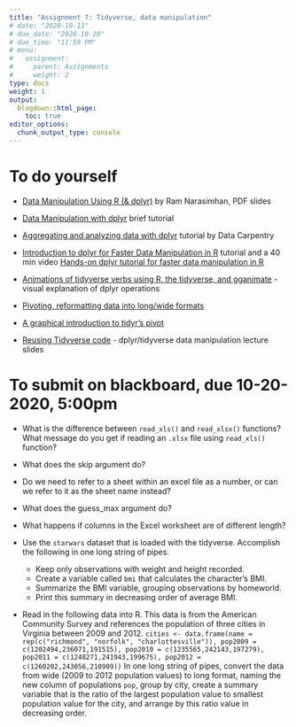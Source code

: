 ```yaml
---
title: "Assignment 7: Tidyverse, data manipulation"
# date: "2020-10-13"
# due_date: "2020-10-20"
# due_time: "11:59 PM"
# menu:
#   assignment:
#     parent: Assignments
#     weight: 2
type: docs
weight: 1
output:
  blogdown::html_page:
    toc: true
editor_options: 
  chunk_output_type: console
---
```


# To do yourself

- [Data Manipulation Using R (& dplyr)](https://ramnarasimhan.files.wordpress.com/2014/10/data-manipulation-using-r_acm2014.pdf) by Ram	Narasimhan, PDF slides

- [Data Manipulation with dplyr](http://datascienceplus.com/data-manipulation-with-dplyr/) brief tutorial

- [Aggregating and analyzing data with dplyr](http://www.datacarpentry.org/R-genomics/04-dplyr.html) tutorial by Data Carpentry

- [Introduction to dplyr for Faster Data Manipulation in R](https://rpubs.com/justmarkham/dplyr-tutorial) tutorial and a 40 min video [Hands-on dplyr tutorial for faster data manipulation in R](https://www.youtube.com/watch?v=jWjqLW-u3hc)

- [Animations of tidyverse verbs using R, the tidyverse, and gganimate](https://github.com/gadenbuie/tidy-animated-verbs) - visual explanation of dplyr operations

- [Pivoting, reformatting data into long/wide formats](https://tidyr.tidyverse.org/dev/articles/pivot.html)

- [A graphical introduction to tidyr's pivot](https://speakerdeck.com/yutannihilation/a-graphical-introduction-to-tidyrs-pivot-star)

- [Reusing Tidyverse code](https://speakerdeck.com/lionelhenry/reusing-tidyverse-code) - dplyr/tidyverse data manipulation lecture slides

# To submit on blackboard, due 10-20-2020, 5:00pm

- What is the difference between `read_xls()` and `read_xlsx()` functions? What message do you get if reading an `.xlsx` file using `read_xls()` function?
- What does the skip argument do?
- Do we need to refer to a sheet within an excel file as a number, or can we refer to it as the sheet name instead?
- What does the guess_max argument do?
- What happens if columns in the Excel worksheet are of different length?

- Use the `starwars` dataset that is loaded with the tidyverse. Accomplish the following in one long string of pipes. 
  - Keep only observations with weight and height recorded.
  - Create a variable called `bmi` that calculates the character's BMI. 
  - Summarize the BMI variable, grouping observations by homeworld. 
  - Print this summary in decreasing order of average BMI. 
  
 - Read in the following data into R. This data is from the American Community Survey and references the population of three cities in Virginia between 2009 and 2012.
 `cities <- data.frame(name = rep(c("richmond", "norfolk", "charlottesville")), pop2009 = c(1202494,236071,191515), pop2010 = c(1235565,242143,197279), pop2011 = c(1248271,241943,199675), pop2012 = c(1260202,243056,210909))`
   In one long string of pipes, convert the data from wide (2009 to 2012 population values) to long format, naming the new column of populations `pop`, group by city, create a summary variable that is the ratio of the largest population value to smallest population value for the city, and arrange by this ratio value in decreasing order. 
